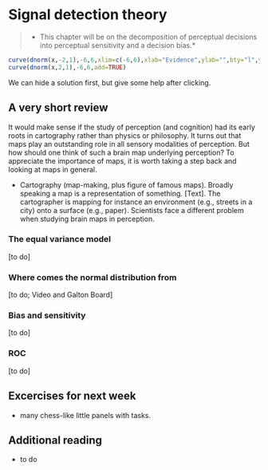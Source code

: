 # Signal detection theory

>* This chapter will be on the decomposition of perceptual decisions into perceptual sensitivity and a decision bias.*


```r
curve(dnorm(x,-2,1),-6,6,xlim=c(-6,6),xlab="Evidence",ylab="",bty="l",yaxt="n")
curve(dnorm(x,2,1),-6,6,add=TRUE)
```

<Solution>
We can hide a solution first, but give some help after clicking.
</Solution>

## A very short review

It would make sense if the study of perception (and cognition) had its early roots in cartography rather than physics or philosophy. It turns out that maps play an outstanding role in all sensory modalities of perception. But how should one think of such a brain map underlying perception? To appreciate the importance of maps, it is worth taking a step back and looking at maps in general.

- Cartography (map-making, plus figure of famous maps).
Broadly speaking a map is a representation of something. [Text]. The cartographer is mapping for instance an environment (e.g., streets in a city) onto a surface (e.g., paper). Scientists face a different problem when studying brain maps in perception. 

### The equal variance model
[to do]

### Where comes the normal distribution from
[to do; Video and Galton Board]

### Bias and sensitivity
[to do]

### ROC
[to do]

## Excercises for next week
- many chess-like little panels with tasks.

## Additional reading
- to do